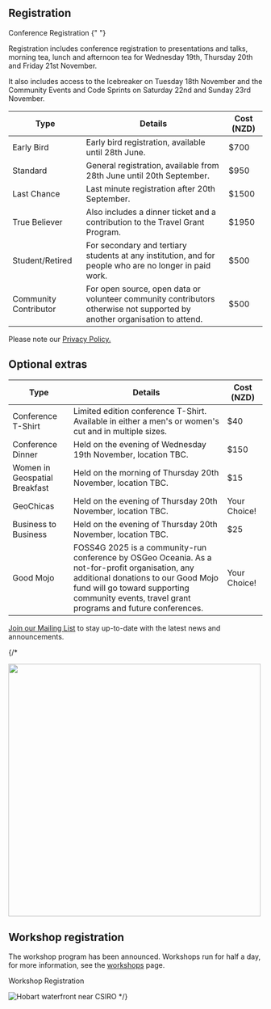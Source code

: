 <Title>FOSS4G 2025 - Register</Title>

<HeaderImage url="/imgs/group photo.jpeg" positionY="40%" height="300" />

## Registration

<StyledButton target="https://ti.to/osgeo-oceania/foss4g-2025">
  Conference Registration
</StyledButton>{" "}

Registration includes conference registration to presentations and talks, morning tea, lunch and afternoon tea for Wednesday 19th, Thursday 20th and Friday 21st November.

It also includes access to the Icebreaker on Tuesday 18th November and the Community Events and Code Sprints on Saturday 22nd and Sunday 23rd November.

| Type                  | Details                                                                                                                   | Cost (NZD) |
| --------------------- | ------------------------------------------------------------------------------------------------------------------------- | ---------- |
| Early Bird            | Early bird registration, available until 28th June.                                                                       | $700       |
| Standard              | General registration, available from 28th June until 20th September.                                                      | $950       |
| Last Chance           | Last minute registration after 20th September.                                                                            | $1500      |
| True Believer         | Also includes a dinner ticket and a contribution to the Travel Grant Program.                                             | $1950      |
| Student/Retired       | For secondary and tertiary students at any institution, and for people who are no longer in paid work.                    | $500       |
| Community Contributor | For open source, open data or volunteer community contributors otherwise not supported by another organisation to attend. | $500       |

Please note our [Privacy Policy.](/attend/privacy-policy)

## Optional extras

| Type                          | Details                                                                                                                                                                                                                                | Cost (NZD)   |
|-------------------------------|----------------------------------------------------------------------------------------------------------------------------------------------------------------------------------------------------------------------------------------|--------------|
| Conference T-Shirt            | Limited edition conference T-Shirt. Available in either a men's or women's cut and in multiple sizes.                                                                                                                                  | $40          |
| Conference Dinner             | Held on the evening of Wednesday 19th November, location TBC.                                                                                                                                                                          | $150         |                                                       
| Women in Geospatial Breakfast | Held on the morning of Thursday 20th November, location TBC.                                                                                                                                                                           | $15          |
| GeoChicas                     | Held on the evening of Thursday 20th November, location TBC.                                                                                                                                                                           | Your Choice! |
| Business to Business          | Held on the evening of Thursday 20th November, location TBC.                                                                                                                                                                           | $25          |
| Good Mojo                     | FOSS4G 2025 is a community-run conference by OSGeo Oceania. As a not-for-profit organisation, any additional donations to our Good Mojo fund will go toward supporting community events, travel grant programs and future conferences. | Your Choice! |

[Join our Mailing List](https://mailchi.mp/foss4g/mailing-list) to stay up-to-date with the latest news and announcements.

<FooterImage url="/imgs/2025/auckland.jpg" positionY="35%" height="300" />

{/* 
<div>
  <img
    className="inline-image mx-auto mt-4"
    width="500px"
    src="/imgs/2024/tshirts_mockup.webp"
  />
</div>

## Workshop registration

The workshop program has been announced. Workshops run for half a day, for more information, see the [workshops](#/program/workshops) page.

<StyledButton target="https://ti.to/osgeo-oceania/foss4g-sotm-oceania-2024-workshops">
  Workshop Registration
</button>

![Hobart waterfront near CSIRO](/imgs/csiro-waterfront.jpeg) \*/}
